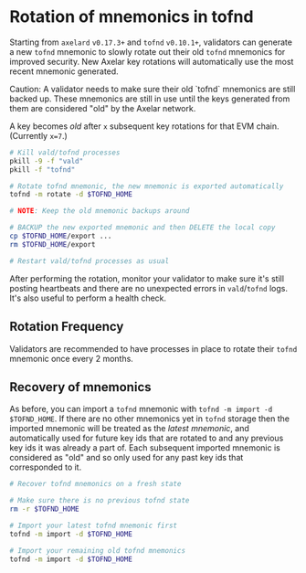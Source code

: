
# Rotation of mnemonics in tofnd

Starting from `axelard` `v0.17.3+` and `tofnd` `v0.10.1+`, validators can generate a new `tofnd` mnemonic
to slowly rotate out their old `tofnd` mnemonics for improved security.
New Axelar key rotations will automatically use the most recent mnemonic generated.

<Callout type="warning" emoji="⚠️">
  Caution: A validator needs to make sure their old `tofnd` mnemonics are still
  backed up. These mnemonics are still in use until the keys generated from them
  are considered "old" by the Axelar network.
</Callout>

A key becomes _old_ after `x` subsequent key rotations for that EVM chain. (Currently `x=7`.)

```bash
# Kill vald/tofnd processes
pkill -9 -f "vald"
pkill -f "tofnd"

# Rotate tofnd mnemonic, the new mnemonic is exported automatically
tofnd -m rotate -d $TOFND_HOME

# NOTE: Keep the old mnemonic backups around

# BACKUP the new exported mnemonic and then DELETE the local copy
cp $TOFND_HOME/export ...
rm $TOFND_HOME/export

# Restart vald/tofnd processes as usual
```

After performing the rotation, monitor your validator to make sure it's
still posting heartbeats and there are no unexpected errors in `vald`/`tofnd` logs.
It's also useful to perform a health check.

## Rotation Frequency

Validators are recommended to have processes in place to rotate their `tofnd` mnemonic once every 2 months.

## Recovery of mnemonics

As before, you can import a `tofnd` mnemonic with `tofnd -m import -d $TOFND_HOME`.
If there are no other mnemonics yet in `tofnd` storage then the imported mnemonic will be treated as the _latest mnemonic_,
and automatically used for future key ids that are rotated to and any previous key ids it was already a part of.
Each subsequent imported mnemonic is considered as "old" and so only used for any past key ids that corresponded to it.

```bash
# Recover tofnd mnemonics on a fresh state

# Make sure there is no previous tofnd state
rm -r $TOFND_HOME

# Import your latest tofnd mnemonic first
tofnd -m import -d $TOFND_HOME

# Import your remaining old tofnd mnemonics
tofnd -m import -d $TOFND_HOME
```
